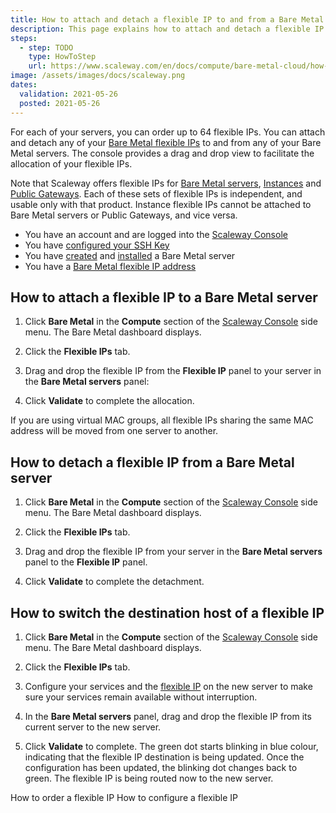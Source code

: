 ```yaml
---
title: How to attach and detach a flexible IP to and from a Bare Metal server
description: This page explains how to attach and detach a flexible IP to and from a Bare Metal server
steps:
  - step: TODO
    type: HowToStep
    url: https://www.scaleway.com/en/docs/compute/bare-metal-cloud/how-to/attach-detach-flexible-ip/
image: /assets/images/docs/scaleway.png
dates:
  validation: 2021-05-26
  posted: 2021-05-26
---
```


For each of your servers, you can order up to 64 flexible IPs. You can attach and detach any of your [Bare Metal flexible IPs](/compute/bare-metal-cloud/concepts/#flexible-ip) to and from any of your Bare Metal servers. The console provides a drag and drop view to facilitate the allocation of your flexible IPs.

<Message type="important">

  Note that Scaleway offers flexible IPs for [Bare Metal servers](/compute/bare-metal-cloud/concepts/#bare-metal-server), [Instances](/compute/instances/concepts/#instance) and [Public Gateways](/network/vpc/concepts/#public-gateway). Each of these sets of flexible IPs is independent, and usable only with that product. Instance flexible IPs cannot be attached to Bare Metal servers or Public Gateways, and vice versa.

</Message>

<Message type="requirement">

- You have an account and are logged into the [Scaleway Console](https://console.scaleway.com)  
- You have [configured your SSH Key](/console/my-project/how-to/create-ssh-key)
- You have [created](/compute/bare-metal-cloud/how-to/create-server) and [installed](/compute/bare-metal-cloud/how-to/install-server) a Bare Metal server
- You have a [Bare Metal flexible IP address](/compute/bare-metal-cloud/how-to/order-flexible-ip)

</Message>

## How to attach a flexible IP to a Bare Metal server

1. Click **Bare Metal** in the **Compute** section of the [Scaleway Console](https://console.scaleway.com) side menu. The Bare Metal dashboard displays.

2. Click the **Flexible IPs** tab.

3. Drag and drop the flexible IP from the **Flexible IP** panel to your server in the **Bare Metal servers** panel:

  <Lightbox src="assets/scaleway-flex-drag.gif" alt="Drag&Drop" />

4. Click **Validate** to complete the allocation.

<Message type="note">
  If you are using virtual MAC groups, all flexible IPs sharing the same MAC
  address will be moved from one server to another.
</Message>

## How to detach a flexible IP from a Bare Metal server

1. Click **Bare Metal** in the **Compute** section of the [Scaleway Console](https://console.scaleway.com) side menu. The Bare Metal dashboard displays.

2. Click the **Flexible IPs** tab.

3. Drag and drop the flexible IP from your server in the **Bare Metal servers** panel to the **Flexible IP** panel.

4. Click **Validate** to complete the detachment.

## How to switch the destination host of a flexible IP

1. Click **Bare Metal** in the **Compute** section of the [Scaleway Console](https://console.scaleway.com) side menu. The Bare Metal dashboard displays.

2. Click the **Flexible IPs** tab.

3. Configure your services and the [flexible IP](/compute/bare-metal-cloud/how-to/configure-flexible-ip) on the new server to make sure your services remain available without interruption.

4. In the **Bare Metal servers** panel, drag and drop the flexible IP from its current server to the new server.

5. Click **Validate** to complete. The green dot starts blinking in blue colour, indicating that the flexible IP destination is being updated. Once the configuration has been updated, the blinking dot changes back to green. The flexible IP is being routed now to the new server.

<Navigation title="See Also">
  <PreviousButton to="/compute/bare-metal-cloud/how-to/order-flexible-ip/">How to order a flexible IP</PreviousButton>
  <NextButton to="/compute/bare-metal-cloud/how-to/configure-flexible-ip/">How to configure a flexible IP</NextButton>
</Navigation>
